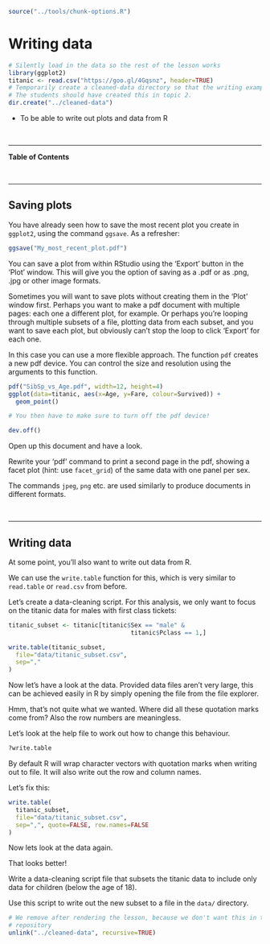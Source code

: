 
```r
source("../tools/chunk-options.R")
```

# Writing data

```r
# Silently load in the data so the rest of the lesson works
library(ggplot2)
titanic <- read.csv("https://goo.gl/4Gqsnz", header=TRUE)
# Temporarily create a cleaned-data directory so that the writing examples work
# The students should have created this in topic 2.
dir.create("../cleaned-data")
```

<!--sec data-title="Learning Objective" data-id="obj" data-show=true data-collapse=false ces-->

* To be able to write out plots and data from R

<!--endsec-->

<br>

---

**Table of Contents**

<!-- toc -->

<br>

---

## Saving plots

You have already seen how to save the most recent plot you create in `ggplot2`,
using the command `ggsave`. As a refresher:

```r
ggsave("My_most_recent_plot.pdf")
```

You can save a plot from within RStudio using the 'Export' button
in the 'Plot' window. This will give you the option of saving as a
.pdf or as .png, .jpg or other image formats.

Sometimes you will want to save plots without creating them in the
'Plot' window first. Perhaps you want to make a pdf document with
multiple pages: each one a different plot, for example. Or perhaps
you're looping through multiple subsets of a file, plotting data from
each subset, and you want to save each plot, but obviously can't stop
the loop to click 'Export' for each one.

In this case you can use a more flexible approach. The function
`pdf` creates a new pdf device. You can control the size and resolution
using the arguments to this function.

```r
pdf("SibSp_vs_Age.pdf", width=12, height=4)
ggplot(data=titanic, aes(x=Age, y=Fare, colour=Survived)) +
  geom_point()

# You then have to make sure to turn off the pdf device!

dev.off()
```

Open up this document and have a look.

<!--sec data-title="Challenge 1" data-id="ch1" data-show=true data-collapse=false ces-->

Rewrite your 'pdf' command to print a second page in the pdf, showing a facet plot (hint: use `facet_grid`) of the same data with one panel per sex.

<!--endsec-->

The commands `jpeg`, `png` etc. are used similarly to produce
documents in different formats.

<br>

---

## Writing data

At some point, you'll also want to write out data from R.

We can use the `write.table` function for this, which is
very similar to `read.table` or `read.csv` from before.

Let's create a data-cleaning script. For this analysis, we
only want to focus on the titanic data for males with first class tickets:

```r
titanic_subset <- titanic[titanic$Sex == "male" & 
                                  titanic$Pclass == 1,]

write.table(titanic_subset,
  file="data/titanic_subset.csv",
  sep=","
)
```

Now let's have a look at the data. Provided data files aren't very large, this can be achieved easily in R by simply opening the file from the file explorer.

Hmm, that's not quite what we wanted. Where did all these
quotation marks come from? Also the row numbers are
meaningless.

Let's look at the help file to work out how to change this
behaviour.

```r
?write.table
```

By default R will wrap character vectors with quotation marks
when writing out to file. It will also write out the row and
column names.

Let's fix this:

```r
write.table(
  titanic_subset,
  file="data/titanic_subset.csv",
  sep=",", quote=FALSE, row.names=FALSE
)
```

Now lets look at the data again.

That looks better!

<!--sec data-title="Challenge 2" data-id="ch2" data-show=true data-collapse=false ces-->

Write a data-cleaning script file that subsets the titanic data to include only data for children (below the age of 18).

Use this script to write out the new subset to a file in the `data/` directory.

<!--endsec-->

```r
# We remove after rendering the lesson, because we don't want this in the lesson
# repository
unlink("../cleaned-data", recursive=TRUE)
```

